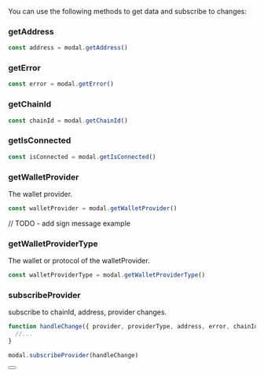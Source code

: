 
You can use the following methods to get data and subscribe to changes:

### getAddress

```ts
const address = modal.getAddress()
```

### getError

```ts
const error = modal.getError()
```

### getChainId

```ts
const chainId = modal.getChainId()
```

### getIsConnected

```ts
const isConnected = modal.getIsConnected()
```

### getWalletProvider

The wallet provider.

```ts
const walletProvider = modal.getWalletProvider()
```

// TODO - add sign message example

### getWalletProviderType

The wallet or protocol of the walletProvider.

```ts
const walletProviderType = modal.getWalletProviderType()
```

### subscribeProvider

subscribe to chainId, address, provider changes.

```ts
function handleChange({ provider, providerType, address, error, chainId, isConnected }) {
  //...
}

modal.subscribeProvider(handleChange)
```

<Button name="Learn More" url="https://docs.ethers.org/v6/getting-started/#starting-blockchain" />
